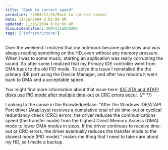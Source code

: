 ```yaml
---
title: "Back to correct speed"
permalink: /2004/11/16/Back-to-correct-speed/
date: 11/16/2004 6:02:00 AM
updated: 11/16/2004 6:02:00 AM
disqusIdentifier: 20041116060200
tags: ["Infrastructure"]
---
```

Over the weekend I realized that my notebook became quite slow and was always reading something on the HD, even without any memory pressure. When I was to some music, starting an application was really corrupting the sound. So after some I realized that my Primary IDE controller went from DMA back to the old PIO mode. To solve this issue I reinstalled the the primary IDE port using the Device Manager, and after two reboots it went back to DMA and a acceptable speed.

You might find more information about that issue here: [IDE ATA and ATAPI disks use PIO mode after multiple time-out or CRC errors occur](http://support.microsoft.com/?kbid=817472).
{/* <!-- more --> */}

Looking to the cause in the KnowledgeBase: "After the Windows IDE/ATAPI Port driver (Atapi.sys) receives a cumulative total of six time-out or cyclical redundancy check (CRC) errors, the driver reduces the communications speed (the transfer mode) from the highest Direct Memory Access (DMA) mode to lower DMA modes in steps. If the driver continues to receive time-out or CRC errors, the driver eventually reduces the transfer mode to the slowest mode (PIO mode)." makes me thing that I need to take care about my HD, so I made a backup.
